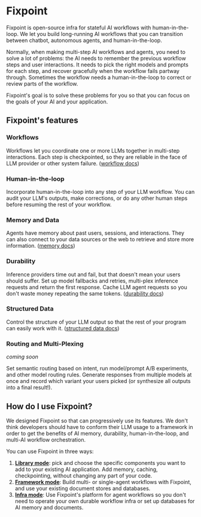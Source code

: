 # Fixpoint

Fixpoint is open-source infra for stateful AI workflows with human-in-the-loop.
We let you build long-running AI workflows that you can transition between
chatbot, autonomous agents, and human-in-the-loop.

Normally, when making multi-step AI workflows and agents, you need to solve a
lot of problems: the AI needs to remember the previous workflow steps and user
interactions. It needs to pick the right models and prompts for each step, and
recover gracefully when the workflow fails partway through. Sometimes the
workflow needs a human-in-the-loop to correct or review parts of the workflow.

Fixpoint's goal is to solve these problems for you so that you can focus on the
goals of your AI and your application.

## Fixpoint's features

### Workflows

Workflows let you coordinate one or more LLMs together in multi-step
interactions. Each step is checkpointed, so they are reliable in the face of LLM
provider or other system failure.
([workflow docs][workflows])

### Human-in-the-loop

Incorporate human-in-the-loop into any step of your LLM workflow. You can audit
your LLM's outputs, make corrections, or do any other human steps before
resuming the rest of your workflow.

### Memory and Data

Agents have memory about past users, sessions, and interactions. They can also
connect to your data sources or the web to retrieve and store more information.
([memory docs][memory])

### Durability

Inference providers time out and fail, but that doesn't mean your users should
suffer. Set up model fallbacks and retries, multi-plex inference requests and
return the first response. Cache LLM agent requests so you don't waste money
repeating the same tokens.
([durability docs][durability])

### Structured Data

Control the structure of your LLM output so that the rest of your program can
easily work with it.
([structured data docs][structured-data])

### Routing and Multi-Plexing

_coming soon_

Set semantic routing based on intent, run model/prompt A/B experiments, and
other model routing rules. Generate responses from multiple models at once and
record which variant your users picked (or synthesize all outputs into a final
result!).

## How do I use Fixpoint?

We designed Fixpoint so that can progressively use its features. We don't think
developers should have to conform their LLM usage to a framework in order to get
the benefits of AI memory, durability, human-in-the-loop, and multi-AI workflow
orchestration.

You can use Fixpoint in three ways:

1. [**Library mode**][library-mode]: pick and choose the specific components you
   want to add to your existing AI application. Add memory,
   caching, checkpointing, without changing any part of your code.
2. [**Framework mode**][framework-mode]: Build multi- or single-agent workflows with
   Fixpoint, and use your existing document stores and databases.
3. [**Infra mode**][infra-mode]: Use Fixpoint's platform for agent workflows so
   you don't need to operate your own durable workflow infra or set up databases
   for AI memory and documents.


[library-mode]: /library-mode
[framework-mode]: /framework-mode
[infra-mode]: /infra-mode
[memory]: /memory
[durability]: /workflows-and-durability
[structured-data]: /structured-data
[workflows]: /workflows-and-durability/workflows
